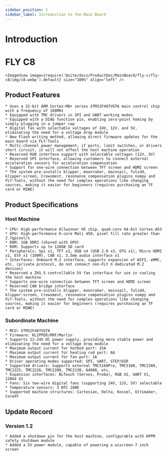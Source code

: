 ```yaml
---
sidebar_position: 1
sidebar_label: Introduction to the Main Board
---
```


# Introduction

# FLY C8


    <ImageView image={require('@site/docs/ProductDoc/MainBoard/fly-c/fly-c8/img/c8.webp').default} size="100%" align="left" />

## Product Features

    * Uses a 32-bit ARM Cortex-M0+ series STM32F407VGT6 main control chip with a frequency of 168MHz
    * Equipped with TMC drivers in SPI and UART working modes
    * Equipped with a DIAG function pin, enabling zero-point homing by simply plugging in a jumper cap
    * Digital fan with selectable voltages of 24V, 12V, and 5V, eliminating the need for a voltage drop module
    * New Flash writing method, allowing direct firmware updates for the main board via FLY-Tools
    * Multi-channel power management; if ports, limit switches, or drivers short circuit, it will not affect the host machine operation
    * Reserved RGB interface support with selectable voltages (12V, 5V)
    * Reserved SPI interface, allowing customers to connect external acceleration sensors for acceleration compensation
    * Support for one-wire connection between TFT screen and HDMI screen
    * The system pre-installs klipper, moonraker, mainsail, fulidd, klipper-screen, Crowsmest, resonance compensation plugins numpy and FLY-Tools, without the need for complex operations like changing sources, making it easier for beginners (requires purchasing an TF card or M2WE)

## Product Specifications

### Host Machine
    * CPU: High-performance Allwinner H5 chip, quad-core 64-bit Cortex-A53
    * GPU: High-performance 6-core Mali 450, pixel fill rate greater than 2.7gpixel/s
    * RAM: 1GB DDR3 (shared with GPU)
    * ROM: Supports up to 128GB SD card
    * Peripherals: Spi x1, TFT x1, USB x4 (USB 2.0 x3, OTG x1), Micro HDMI x1, Eth x1 (100M), CAN x1, 3.5mm audio interface x1
    * Interfaces: Onboard M.2 interface, supports expansion of WIFI, eMMC, etc. (private protocol, do not connect non-FLY π dedicated M.2 devices)
    * Reserved a ZH1.5 controllable 5V fan interface for use in cooling the host machine
    * Supports one-wire connection between TFT screen and HDMI screen
    * Reserved CAN bridge interface
    * The system pre-installs klipper, moonraker, mainsail, fulidd, klipper-screen, Crowsmest, resonance compensation plugins numpy and FLY-Tools, without the need for complex operations like changing sources, making it easier for beginners (requires purchasing an TF card or M2WE)

### Subordinate Machine

    * MCU: STM32F407VGT6
    * Firmware: KLIPPER/RRF/Marlin
    * Supports 12-24V DC power supply, providing more stable power and eliminating the need for a voltage drop module
    * Maximum output current for hotbed port: 15A
    * Maximum output current for heating rod port: 6A
    * Maximum output current for fan port: 1A
    * Driver operating modes supported: SPI, UART, STEP/DIR
    * Supported drivers: Supports external TMC5160Pro, TMC5160, TMC2209, TMC2225, TMC2226, TMC2208, TMC2130, A4988, etc.
    * Expansion interfaces: BLTouch (Servos, Probe), RGB X2, UART X1, 12864 X1
    * Fans: Six two-wire digital fans (supporting 24V, 12V, 5V) selectable
    * Temperature sensors: 3 NTC 100K
    * Supported machine structures: Cartesian, Delta, Kossel, Ultimaker, CoreXY

## Update Record

### Version 1.2

    * Added a shutdown pin for the host machine, configurable with KPPM safety shutdown module
    * Added a 5V power module, capable of powering a wiscreen-7 inch screen
